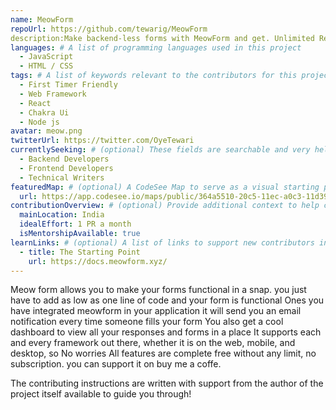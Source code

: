 ```yaml
---
name: MeowForm
repoUrl: https://github.com/tewarig/MeowForm
description:Make backend-less forms with MeowForm and get. Unlimited Responses ,in your inbox .
languages: # A list of programming languages used in this project
  - JavaScript
  - HTML / CSS
tags: # A list of keywords relevant to the contributors for this project
  - First Timer Friendly
  - Web Framework
  - React
  - Chakra Ui
  - Node js
avatar: meow.png
twitterUrl: https://twitter.com/OyeTewari
currentlySeeking: # (optional) These fields are searchable and very helpful for contributors to match well with your project
  - Backend Developers
  - Frontend Developers
  - Technical Writers
featuredMap: # (optional) A CodeSee Map to serve as a visual starting point for contributors
  url: https://app.codesee.io/maps/public/364a5510-20c5-11ec-a0c3-11d394df1005
contributionOverview: # (optional) Provide additional context to help contributors match well with your project
  mainLocation: India
  idealEffort: 1 PR a month
  isMentorshipAvailable: true
learnLinks: # (optional) A list of links to support new contributors in learning about your project and tech stack and culture / community
  - title: The Starting Point
    url: https://docs.meowform.xyz/
---
```


<!-- Divide your content into sections using our handy shortcodes. Each section is optional -->

<Overview>

Meow form allows you to make your forms functional in a snap. you just have to add as low as one line of code and your form is functional
Ones you have integrated meowform in your application it will send you an email notification every time someone fills your form
You also get a cool dashboard to view all your responses and forms in a place
It supports each and every framework out there, whether it is on the web, mobile, and desktop, so No worries
All features are complete free without any limit, no subscription. you can support it on buy me a coffe.

</Overview>

<Contributing>

The contributing instructions are written with support from the author of the project itself available to guide you through!

</Contributing>
